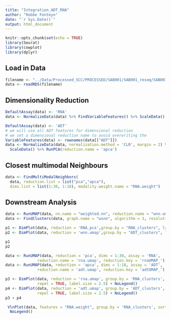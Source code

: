 ```yaml
---
title: "Integration_ADT_RNA"
author: "Robbe Fonteyn"
date: "`r Sys.Date()`"
output: html_document
---
```


```r
knitr::opts_chunk$set(echo = TRUE)
library(Seurat)
library(cowplot)
library(dplyr)
```

## Load in Data
```r
filename <- "../Data/Processed_SCC/PROCESSED/SAB001/SAB001_reseq/SAB001_reseq_seurat.rds"
data <- readRDS(filename)
```

## Dimensionality Reduction
```r
DefaultAssay(data) <- 'RNA'
data <- NormalizeData(data) %>% FindVariableFeatures() %>% ScaleData() %>% RunPCA()

DefaultAssay(data) <- 'ADT'
# we will use all ADT features for dimensional reduction
# we set a dimensional reduction name to avoid overwriting the 
VariableFeatures(data) <- rownames(data[["ADT"]])
data <- NormalizeData(data, normalization.method = 'CLR', margin = 2) %>% 
  ScaleData() %>% RunPCA(reduction.name = 'apca')
```

## Closest multimodal Neighbours
```r
data <- FindMultiModalNeighbors(
  data, reduction.list = list("pca","apca"), 
  dims.list = list(1:30, 1:18), modality.weight.name = "RNA.weight")
```

## Downstream Analysis
```r
data <- RunUMAP(data, nn.name = "weighted.nn", reduction.name = "wnn.umap", reduction.key = "wnnUMAP_")
data <- FindClusters(data, graph.name = "wsnn", algorithm = 3, resolution = 2, verbose = FALSE)
```

```r
p1 <- DimPlot(data, reduction = 'RNA_pca',group.by = "RNA_clusters", label = TRUE, repel = TRUE, label.size = 5) + NoLegend()
p2 <- DimPlot(data, reduction = 'wnn.umap',group.by = "ADT_clusters", label = TRUE, repel = TRUE, label.size = 5) + NoLegend()

p1
p2
```

```r
data <- RunUMAP(data, reduction = 'pca', dims = 1:30, assay = 'RNA', 
              reduction.name = 'rna.umap', reduction.key = 'rnaUMAP_')
data <- RunUMAP(data, reduction = 'apca', dims = 1:18, assay = 'ADT', 
              reduction.name = 'adt.umap', reduction.key = 'adtUMAP_')
```

```r
p3 <- DimPlot(data, reduction = 'rna.umap', group.by = 'RNA_clusters', label = TRUE, 
              repel = TRUE, label.size = 2.5) + NoLegend()
p4 <- DimPlot(data, reduction = 'adt.umap', group.by = 'ADT_clusters', label = TRUE, 
              repel = TRUE, label.size = 2.5) + NoLegend()
p3 + p4
```

```r
 VlnPlot(data, features = "RNA.weight", group.by = 'RNA_clusters', sort = TRUE, pt.size = 0.1) +
  NoLegend()
```













